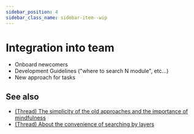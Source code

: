 ```yaml
---
sidebar_position: 4
sidebar_class_name: sidebar-item--wip
---
```



# Integration into team

<WIP ticket="182" />

- Onboard newcomers
- Development Guidelines ("where to search N module", etc...)
- New approach for tasks

## See also
- [(Thread) The simplicity of the old approaches and the importance of mindfulness](https://t.me/feature_sliced/3360)
- [(Thread) About the convenience of searching by layers](https://t.me/feature_sliced/1918)